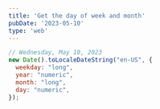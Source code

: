 ```yaml
---
title: 'Get the day of week and month'
pubDate: '2023-05-10'
type: 'web'
---
```


```js title="Get the day of week and month"
// Wednesday, May 10, 2023
new Date().toLocaleDateString("en-US", {
  weekday: "long",
  year: "numeric",
  month: "long",
  day: "numeric",
}); 
```